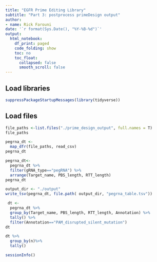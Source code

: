 ```yaml
---
title: "EGFR Prime Editing Library"
subtitle: "Part 3: postprocess primeDesign output"
author: 
- name: Rick Farouni
date: '`r format(Sys.Date(), "%Y-%B-%d")`'
output:
  html_notebook:
    df_print: paged
    code_folding: show
    toc: no
    toc_float: 
      collapsed: false
      smooth_scroll: false
---
```




## Load libraries 

```r
suppressPackageStartupMessages(library(tidyverse))
```


## Load files


```r
file_paths <-list.files("./prime_design_output", full.names = T)
file_paths
```

```r
pegrna_dt <-
  map_dfr(file_paths, read_csv)
pegrna_dt
```

```r
pegrna_dt<-
  pegrna_dt %>%
  filter(gRNA_type=="pegRNA") %>%
  arrange(Target_name, PBS_length, RTT_length)
pegrna_dt
```

```r
output_dir <- "./output"
write_tsv(pegrna_dt, file.path( output_dir, "pegrna_table.tsv"))
```


```r
 dt <-
  pegrna_dt %>%
  group_by(Target_name, PBS_length, RTT_length, Annotation) %>%
  tally() %>%
  filter(Annotation=="PAM_disrupted_silent_mutation")
dt
```

```r
dt %>%
  group_by(n)%>%
  tally()
```





```r
sessionInfo()
```